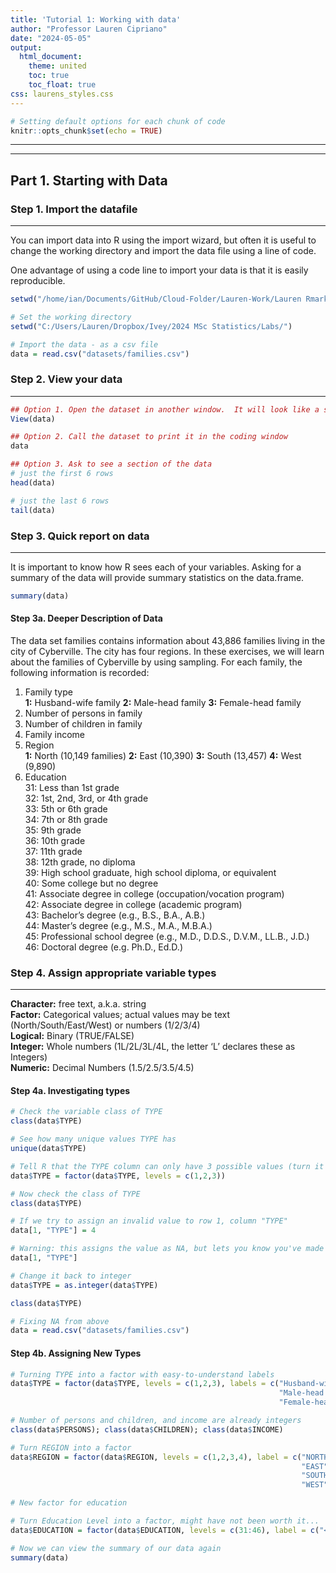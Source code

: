 ```yaml
---
title: 'Tutorial 1: Working with data'
author: "Professor Lauren Cipriano"
date: "2024-05-05"
output:
  html_document:
    theme: united
    toc: true
    toc_float: true
css: laurens_styles.css
---
```


```r
# Setting default options for each chunk of code
knitr::opts_chunk$set(echo = TRUE)
```

------------------------------------------------------------------------

------------------------------------------------------------------------

## Part 1. Starting with Data

### Step 1. Import the datafile

------------------------------------------------------------------------

You can import data into R using the import wizard, but often it is useful to change the working directory and import the data file using a line of code.

One advantage of using a code line to import your data is that it is easily reproducible.

```r
setwd("/home/ian/Documents/GitHub/Cloud-Folder/Lauren-Work/Lauren Rmarkdown")
```

```r
# Set the working directory
setwd("C:/Users/Lauren/Dropbox/Ivey/2024 MSc Statistics/Labs/")
```

```r
# Import the data - as a csv file
data = read.csv("datasets/families.csv")
```

### Step 2. View your data

------------------------------------------------------------------------

```r
## Option 1. Open the dataset in another window.  It will look like a spreadsheet
View(data)
```

```r
## Option 2. Call the dataset to print it in the coding window
data
```

```r
## Option 3. Ask to see a section of the data 
# just the first 6 rows 
head(data)

# just the last 6 rows 
tail(data)
```

### Step 3. Quick report on data

------------------------------------------------------------------------

It is important to know how R sees each of your variables. Asking for a summary of the data will provide summary statistics on the data.frame.

```r
summary(data)
```

#### Step 3a. Deeper Description of Data

The data set families contains information about 43,886 families living in the city of Cyberville. The city has four regions. In these exercises, we will learn about the families of Cyberville by using sampling. For each family, the following information is recorded:

1.  Family type\
    **1:** Husband-wife family **2:** Male-head family **3:** Female-head family\
2.  Number of persons in family\
3.  Number of children in family\
4.  Family income\
5.  Region\
    **1:** North (10,149 families) **2:** East (10,390) **3:** South (13,457) **4:** West (9,890)\
6.  Education\
    31: Less than 1st grade\
    32: 1st, 2nd, 3rd, or 4th grade\
    33: 5th or 6th grade\
    34: 7th or 8th grade\
    35: 9th grade\
    36: 10th grade\
    37: 11th grade\
    38: 12th grade, no diploma\
    39: High school graduate, high school diploma, or equivalent\
    40: Some college but no degree\
    41: Associate degree in college (occupation/vocation program)\
    42: Associate degree in college (academic program)\
    43: Bachelor's degree (e.g., B.S., B.A., A.B.)\
    44: Master's degree (e.g., M.S., M.A., M.B.A.)\
    45: Professional school degree (e.g., M.D., D.D.S., D.V.M., LL.B., J.D.)\
    46: Doctoral degree (e.g. Ph.D., Ed.D.)

### Step 4. Assign appropriate variable types

------------------------------------------------------------------------

**Character:** free text, a.k.a. string\
**Factor:** Categorical values; actual values may be text (North/South/East/West) or numbers (1/2/3/4)\
**Logical:** Binary (TRUE/FALSE)\
**Integer:** Whole numbers (1L/2L/3L/4L, the letter 'L' declares these as Integers)\
**Numeric:** Decimal Numbers (1.5/2.5/3.5/4.5)

#### Step 4a. Investigating types

```r
# Check the variable class of TYPE
class(data$TYPE)

# See how many unique values TYPE has
unique(data$TYPE)

# Tell R that the TYPE column can only have 3 possible values (turn it into a factor)
data$TYPE = factor(data$TYPE, levels = c(1,2,3))

# Now check the class of TYPE
class(data$TYPE)

# If we try to assign an invalid value to row 1, column "TYPE"
data[1, "TYPE"] = 4

# Warning: this assigns the value as NA, but lets you know you've made a mistake
data[1, "TYPE"]

# Change it back to integer
data$TYPE = as.integer(data$TYPE)

class(data$TYPE)

# Fixing NA from above
data = read.csv("datasets/families.csv")
```

#### Step 4b. Assigning New Types

```r
# Turning TYPE into a factor with easy-to-understand labels
data$TYPE = factor(data$TYPE, levels = c(1,2,3), labels = c("Husband-wife family",
                                                            "Male-head family",
                                                            "Female-head family"))

# Number of persons and children, and income are already integers
class(data$PERSONS); class(data$CHILDREN); class(data$INCOME)

# Turn REGION into a factor
data$REGION = factor(data$REGION, levels = c(1,2,3,4), label = c("NORTH",
                                                                 "EAST",
                                                                 "SOUTH",
                                                                 "WEST"))

# New factor for education

# Turn Education Level into a factor, might have not been worth it...
data$EDUCATION = factor(data$EDUCATION, levels = c(31:46), label = c("<1st grade", "1-4th grade", "5,6th grade", "7,8th grade", "9th grade", "10th grade", "11th grade", "12th grade, no diploma", "High school graduate or equivalent", "Some college but no degree", "Associate degree in college (occupation/vocation program)", "Associate degree in college (academic program)", "Bachelor's Degree", "Master's Degree", "Professional School Degree", "Doctoral Degree"))

# Now we can view the summary of our data again
summary(data)
```
